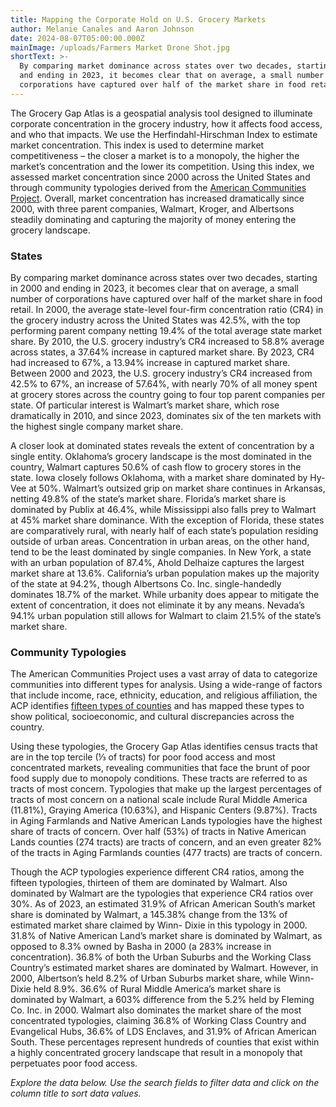 ```yaml
---
title: Mapping the Corporate Hold on U.S. Grocery Markets
author: Melanie Canales and Aaron Johnson
date: 2024-08-07T05:00:00.000Z
mainImage: /uploads/Farmers Market Drone Shot.jpg
shortText: >-
  By comparing market dominance across states over two decades, starting in 2000
  and ending in 2023, it becomes clear that on average, a small number of
  corporations have captured over half of the market share in food retail.
---
```


The Grocery Gap Atlas is a geospatial analysis tool designed to illuminate corporate concentration in the grocery industry, how it affects food access, and who that impacts. We use the Herfindahl-Hirschman Index to estimate market concentration. This index is used to determine market competitiveness – the closer a market is to a monopoly, the higher the market’s concentration and the lower its competition. Using this index, we assessed market concentration since 2000 across the United States and through community typologies derived from the [American Communities Project](https://www.americancommunities.org/about/#overview). Overall, market concentration has increased dramatically since 2000, with three parent companies, Walmart, Kroger, and Albertsons steadily dominating and capturing the majority of money entering the grocery landscape.

### States

By comparing market dominance across states over two decades, starting in 2000 and ending in 2023, it becomes clear that on average, a small number of corporations have captured over half of the market share in food retail. In 2000, the average state-level four-firm concentration ratio (CR4) in the grocery industry across the United States was 42.5%, with the top performing parent company netting 19.4% of the total average state market share. By 2010, the U.S. grocery industry’s CR4 increased to 58.8% average across states, a 37.64% increase in captured market share. By 2023, CR4 had increased to 67%, a 13.94% increase in captured market share. Between 2000 and 2023, the U.S. grocery industry’s CR4 increased from 42.5% to 67%, an increase of 57.64%, with nearly 70% of all money spent at grocery stores across the country going to four top parent companies per state. Of particular interest is Walmart’s market share, which rose dramatically in 2010, and since 2023, dominates six of the ten markets with the highest single company market share.

A closer look at dominated states reveals the extent of concentration by a single entity. Oklahoma’s grocery landscape is the most dominated in the country, Walmart captures 50.6% of cash flow to grocery stores in the state. Iowa closely follows Oklahoma, with a market share dominated by Hy-Vee at 50%. Walmart’s outsized grip on market share continues in Arkansas, netting 49.8% of the state’s market share. Florida’s market share is dominated by Publix at 46.4%, while Mississippi also falls prey to Walmart at 45% market share dominance. With the exception of Florida, these states are comparatively rural, with nearly half of each state’s population residing outside of urban areas. Concentration in urban areas, on the other hand, tend to be the least dominated by single companies. In New York, a state with an urban population of 87.4%, Ahold Delhaize captures the largest market share at 13.6%. California’s urban population makes up the majority of the state at 94.2%, though Albertsons Co. Inc. single-handedly dominates 18.7% of the market. While urbanity does appear to mitigate the extent of concentration, it does not eliminate it by any means. Nevada’s 94.1% urban population still allows for Walmart to claim 21.5% of the state’s market share. 

### Community Typologies

The American Communities Project uses a vast array of data to categorize communities into different types for analysis. Using a wide-range of factors that include income, race, ethnicity, education, and religious affiliation, the ACP identifies [fifteen types of counties](https://www.americancommunities.org) and has mapped these types to show political, socioeconomic, and cultural discrepancies across the country. 

Using these typologies, the Grocery Gap Atlas identifies census tracts that are in the top tercile (⅓ of tracts) for poor food access and most concentrated markets, revealing communities that face the brunt of poor food supply due to monopoly conditions. These tracts are referred to as tracts of most concern. Typologies that make up the largest percentages of tracts of most concern on a national scale include Rural Middle America (11.81%), Graying America (10.63%), and Hispanic Centers (9.87%). Tracts in Aging Farmlands and Native American Lands typologies have the highest share of tracts of concern. Over half (53%) of tracts in Native American Lands counties (274 tracts) are tracts of concern, and an even greater 82% of the tracts in Aging Farmlands counties (477 tracts) are tracts of concern.

Though the ACP typologies experience different CR4 ratios, among the fifteen typologies, thirteen of them are dominated by Walmart. Also dominated by Walmart are the typologies that experience CR4 ratios over 30%. As of 2023, an estimated 31.9% of African American South’s market share is dominated by Walmart, a 145.38% change from the 13% of estimated market share claimed by Winn- Dixie in this typology in 2000. 31.8% of Native American Land’s market share is dominated by Walmart, as opposed to 8.3% owned by Basha in 2000 (a 283% increase in concentration). 36.8% of both the Urban Suburbs and the Working Class Country’s estimated market shares are dominated by Walmart. However, in 2000, Albertson’s held 8.2% of Urban Suburbs market share, while Winn-Dixie held 8.9%. 36.6% of Rural Middle America’s market share is dominated by Walmart, a 603% difference from the 5.2% held by Fleming Co. Inc. in 2000. Walmart also dominates the market share of the most concentrated typologies, claiming 36.8% of Working Class Country and Evangelical Hubs, 36.6% of LDS Enclaves, and 31.9% of African American South. These percentages represent hundreds of counties that exist within a highly concentrated grocery landscape that result in a monopoly that perpetuates poor food access.

*Explore the data below. Use the search fields to filter data and click on the column title to sort data  values.*

<PostWidget widget="SortableMarketTable" />
